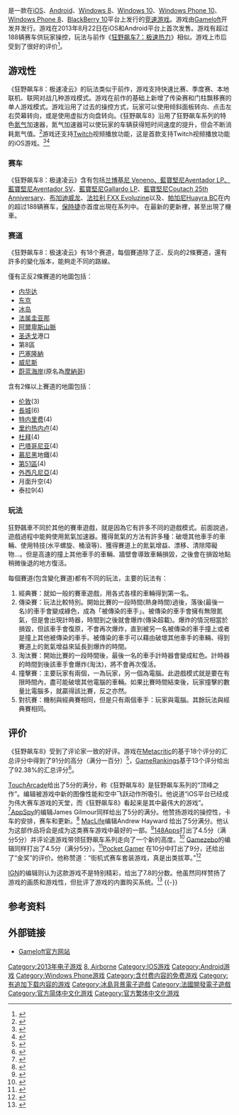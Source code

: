 {{NoteTA|G1=Games|G2=地名}}
{{infobox video game
|title = 狂野飙车8：极速凌云
|english=Asphalt 8: Airborne
|image =[[file:Asphalt_8_image.png|250px]]
|caption = 
|developer = [[Gameloft|Gameloft]]
|publisher = Gameloft
|series = [[狂野飙车系列|狂野飙车系列]]
|platforms = [[iOS|iOS]]<br>[[Android|Android]]<br>[[Windows_8|Windows 8]]<br>[[Windows_Phone_8|Windows Phone 8]]<br>[[Windows_10|Windows 10]]<br>[[BlackBerry_10|BlackBerry 10]]
|released = '''iOS、Android'''<br/>2013年8月22日<br/>'''Windows 8、Windows Phone 8'''<br/>2013年11月13日<br/> '''BlackBerry 10'''<br/>2014年1月15日<ref>{{cite web|url=http://crackberry.com/gameloft-launches-asphalt-8-airborne-blackberry-10|title=Gameloft launches Asphalt 8: Airborne on BlackBerry 10|author=Bla1ze|date=January 15, 2014|publisher=CrackBerry|accessdate=January 16, 2014|archive-date=2014-01-17|archive-url=https://web.archive.org/web/20140117043201/http://crackberry.com/gameloft-launches-asphalt-8-airborne-blackberry-10|dead-url=no}}</ref>
|genre = [[竞速游戏|竞速游戏]]
|modes = [[单人游戏|单人游戏]]、[[多人在线游戏|多人在线游戏]]
}}
{{vgname|狂野飙车8：极速凌云|en=Asphalt 8: Airborne}}是一款在[[iOS|iOS]]、[[Android|Android]]、[[Windows_8|Windows 8]]、[[Windows_10|Windows 10]]、[[Windows_Phone_10|Windows Phone 10]]、[[Windows_Phone_8|Windows Phone 8]]、[[BlackBerry_10|BlackBerry 10]]平台上发行的[[竞速游戏|竞速游戏]]。游戏由[[Gameloft|Gameloft]]开发并发行。游戏在2013年8月22日在iOS和Android平台上首次发售。游戏有超过188辆赛车供玩家操控，玩法与前作《[[狂野飙车7：极速热力|狂野飙车7：极速热力]]》相似。游戏上市后受到了很好的评价<ref name="GR">{{cite web|url=http://www.gamerankings.com/iphone/728629-asphalt-8-airborne/index.html|title=Asphalt 8: Airborne for iOS|publisher=[[GameRankings|GameRankings]]|accessdate=October 5, 2013|archive-date=2019-12-09|archive-url=https://web.archive.org/web/20191209015134/https://www.gamerankings.com/iphone/728629-asphalt-8-airborne/index.html|dead-url=no}}</ref>。

==游戏性==
《狂野飙车8：极速凌云》的玩法类似于前作，游戏支持快速比赛、季度赛、本地联机、联网对战几种游戏模式。游戏在前作的基础上新增了传染赛和门柱飘移赛的单人游戏模式。游戏沿用了过去的操控方式，玩家可以使用倾斜面板转向、点击左右荧幕转向，或是使用虚拟方向盘转向。《狂野飙车8》沿用了狂野飙车系列的特色[[氮气|氮气]]加速器，氮气加速器可以使玩家的车辆获得短时间速度的提升，但会不断消耗氮气值。<ref>{{cite web|author=极游网|title=《狂野飙车8》评测：全新模式点燃速度与激情|url=http://www.ggg.cn/review/17082.html|accessdate=2014-07-05|archive-date=2014-11-03|archive-url=https://web.archive.org/web/20141103115057/http://www.ggg.cn/review/17082.html|dead-url=yes}}</ref>游戏还支持[[Twitch|Twitch]]视频播放功能，这是首款支持Twitch视频播放功能的iOS游戏。<ref>{{cite web|title=Twitch and Gameloft bringing live mobile gameplay streaming to Asphalt 8|url=http://www.idownloadblog.com/2014/03/17/twitch-gameloft-live-stream/|publisher=idownloadblog|access-date=2014-07-05|archive-date=2020-12-01|archive-url=https://web.archive.org/web/20201201082356/https://www.idownloadblog.com/2014/03/17/twitch-gameloft-live-stream/|dead-url=no}}</ref><ref>{{cite web|author=腾讯游戏|title=iOS版狂野飙车8：分享功能升级兼容Twitch视频播放|url=http://games.qq.com/a/20140318/018380.htm|publisher=腾讯游戏|access-date=2014-07-05|archive-date=2019-09-26|archive-url=https://web.archive.org/web/20190926140341/https://games.qq.com/a/20140318/018380.htm|dead-url=no}}</ref>
===赛车===
《狂野飙车8：极速凌云》含有包括[[蘭博基尼Aventador|兰博基尼 Veneno、藍寶堅尼Aventador LP、藍寶堅尼Aventador SV]]、[[兰博基尼盖拉多|藍寶堅尼Gallardo LP]]、[[林寶堅尼Countach|藍寶堅尼Coutach 25th Anniversary]]、[[布加迪威龙|布加迪威龙]]、[[法拉利_FXX|法拉利 FXX Evoluzine]]以及{{link-en|帕加尼Zonda R|en=Pagani Zonda#Zonda_R}}、[[帕加尼Huayra_BC|帕加尼Huayra BC]]在内的超过188辆赛车，[[保時捷|保時捷]]亦首度出現在系列中。
在最新的更新裡，甚至出現了機車。

===赛道===
《狂野飙车8：极速凌云》有18个赛道，每個賽道除了正、反向的2條賽道，還有許多的變化版本，能夠走不同的路線。
;僅有正反2條賽道的地圖包括：
*[[内华达|内华达]]
*[[东京|东京]]
*[[冰岛|冰岛]]
*[[法属圭亚那|法属圭亚那]]
*[[阿爾卑斯山脈|阿爾卑斯山脈]]
*[[聖地牙哥_(加利福尼亞州)|圣迭戈]]港口
*第8區
*[[巴塞隆納|巴塞隆納]]
*[[威尼斯|威尼斯]]
*[[蔚蓝海岸|蔚蓝海岸]](原名為[[摩納哥|摩納哥]])

;含有2條以上賽道的地圖包括：
*[[伦敦|伦敦]](3)
*[[長城|長城]](6)
*[[特内里费|特内里费]](4)
*[[里约热内卢|里约热内卢]](4)
*[[杜拜|杜拜]](4)
*[[巴塔哥尼亚|巴塔哥尼亚]](4)
*[[慕尼黑|慕尼黑]]地鐵(4)
*[[第51區|第51區]](4)
*[[外西凡尼亞|外西凡尼亞]](4)
*月面升空(4)
*泰拉9(4)

=== 玩法 ===
狂野飆車不同於其他的賽車遊戲，就是因為它有許多不同的遊戲模式。前面說過，遊戲過程中能夠使用氮氣加速器。獲得氮氣的方法有許多種：破壞其他車手的車輛、使用特技(水平螺旋、桶滾等)、獲得賽道上的氮氣增益、漂移、清除障礙物...。但是高速的撞上其他車手的車輛、牆壁會導致車輛損毀，之後會在損毀地點稍微後退的地方復活。

每個賽道(包含變化賽道)都有不同的玩法，主要的玩法有：

# 經典賽：就如一般的賽車遊戲，用各式各樣的車輛得到第一名。
# 傳染賽：玩法比較特別。開始比賽的一段時間(熱身時間)過後，落後(最後一名)的車手會變成綠色，成為「被傳染的車手」。被傳染的車手會擁有無限氮氣，但是會出現計時器，時間到之後就會爆炸(傳染超載)。爆炸的情況相當於損毀，但該車手會復原，不會再次爆炸，直到被另一名被傳染的車手撞上或者是撞上其他被傳染的車手。被傳染的車手可以藉由破壞其他車手的車輛、得到賽道上的氮氣增益來延長到爆炸的時間。
# 淘汰賽：開始比賽的一段時間後，最後一名的車手計時器會變成紅色。計時器的時間到後該車手會爆炸(淘汰)，將不會再次復活。
# 撞擊賽：主要玩家有兩個，一為玩家，另一個為電腦。此遊戲模式就是要在有限時間內，盡可能破壞其他電腦的車輛。如果比賽時間結束後，玩家撞擊的數量比電腦多，就贏得該比賽，反之亦然。
# 對抗賽：機制與經典賽相同，但是只有兩個車手：玩家與電腦。其餘玩法與經典賽相同。

==评价==
{{Video game reviews
|title=''狂野飙车8：极速凌云''
|align=right

|subtitle=(iOS 版本)
|state = off

|GR = 92.38%<ref name="GR" />
|MC = 91/100<ref name="MC" />
|IGN = 7.8/10<ref name="IGN" />
|rev1 = 148Apps
|rev1Score = {{Rating|4.5|5}}<ref name="148Apps" />
|rev2 = AppSpy
|rev2Score = 5/5<ref name="Spy" />
|rev3 = [[Digital_Spy|Digital Spy]]
|rev3Score = {{Rating|4|5}}<ref name="Digital">{{cite web|url=http://www.digitalspy.ie/gaming/levelup/a509949/mobile-reviews-asphalt-8-airborne-sheep-happens-more.html|title=Mobile reviews: 'Asphalt 8: Airborne', 'Sheep Happens'|publisher=[[Digital_Spy|Digital Spy]]|first=Scott|last=Nichols|date=August 27, 2013|accessdate=September 6, 2013|archive-date=2013-09-06|archive-url=https://archive.is/20130906012455/http://www.digitalspy.ie/gaming/levelup/a509949/mobile-reviews-asphalt-8-airborne-sheep-happens-more.html|dead-url=no}}</ref>
|rev4 = [[Gamezebo|Gamezebo]]
|rev4Score = {{Rating|4.5|5}}<ref name="Gamezebo" />
|rev5 = ''[[MacLife|MacLife]]''
|rev5Score = {{Rating|5|5}}<ref name="Mac" />
|rev6 = [[Pocket_Gamer|Pocket Gamer]]
|rev6Score = 9/10<ref name="Pocket" />
|rev7 = TouchArcade
|rev7Score = {{Rating|5|5}}<ref name="Arcade" />
}}
《狂野飙车8》受到了评论家一致的好评。游戏在[[Metacritic|Metacritic]]的基于18个评分的汇总评分中得到了91分的高分（满分一百分）<ref name="MC">{{cite web|url=http://www.metacritic.com/game/ios/asphalt-8-airborne|title=Asphalt 8: Airborne (iOS)|publisher=[[Metacritic|Metacritic]]|accessdate=October 5, 2013|archive-date=2020-08-18|archive-url=https://web.archive.org/web/20200818011743/https://www.metacritic.com/game/ios/asphalt-8-airborne|dead-url=no}}</ref>，[[GameRankings|GameRankings]]基于13个评分给出了92.38%的汇总评分<ref name="GR">{{cite web| url=http://www.gamerankings.com/iphone/728629-asphalt-8-airborne/index.html|title=Asphalt 8: Airborne for iOS|publisher=[[GameRankings|GameRankings]]|accessdate=October 5, 2013}}</ref>。

[[TouchArcade|TouchArcade]]给出了5分的满分，称《狂野飙车8》是狂野飙车系列的“顶峰之作”。编辑被游戏中新的图像性能和空中飞跃动作所吸引。他说道“iOS平台已经成为伟大赛车游戏的天堂，而《狂野飙车8》看起来是其中最伟大的游戏”。<ref name="Arcade">{{cite web|url=http://toucharcade.com/2013/08/21/asphalt-8-review/|title='Asphalt 8: Airborne' Review - An Amazing Arcade Racing Experience|publisher=TouchArcade|first=Eric|last=Ford|date=August 21, 2013|accessdate=September 6, 2013|archive-date=2013-09-14|archive-url=https://web.archive.org/web/20130914200629/http://toucharcade.com/2013/08/21/asphalt-8-review/|dead-url=no}}</ref>[[AppSpy|AppSpy]]的编辑James Gilmour同样给出了5分的满分。他赞扬游戏的操控性，卡车的安排，赛车和更新。<ref name="Spy">{{cite web|url=http://www.appspy.com/review/7671/asphalt-8-airborne|title=Asphalt 8: Airborne Review|publisher=AppSpy|first=James|last=Gilmour|date=September 3, 2013|accessdate=September 6, 2013|archive-date=2013-09-06|archive-url=https://web.archive.org/web/20130906121124/http://www.appspy.com/review/7671/asphalt-8-airborne|dead-url=no}}</ref> [[MacLife|MacLife]]编辑Andrew Hayward 给出了5分满分。他认为这部作品将会是成为这类赛车游戏中最好的一部。<ref name="Mac">{{cite web|url=http://www.maclife.com/article/reviews/asphalt_8_airborne_review|title=Asphalt 8: Airborne Review|publisher=''[[MacLife|MacLife]]''|first=Andrew|last=Hayward|date=August 22, 2013|accessdate=September 6, 2013|archive-date=2013-09-08|archive-url=https://web.archive.org/web/20130908111830/http://www.maclife.com/article/reviews/asphalt_8_airborne_review|dead-url=no}}</ref>[[148Apps|148Apps]]打出了4.5分（满分5分）并评论道游戏带领狂野飙车系列走向了一个新的高度。<ref name="148Apps">{{cite web|url=http://www.148apps.com/reviews/asphalt-8-airborne-review/|title=Asphalt 8: Airborne Review|publisher=148Apps|first=Andrew|last=Stevens|date=August 22, 2013|accessdate=September 6, 2013|archive-date=2013-08-27|archive-url=https://web.archive.org/web/20130827123149/http://www.148apps.com/reviews/asphalt-8-airborne-review/|dead-url=no}}</ref> [[Gamezebo|Gamezebo]]的编辑同样打出了4.5分（满分5分）。<ref name="Gamezebo">{{cite web|url=http://www.gamezebo.com/games/asphalt-8-airborne/review|title=Asphalt 8: Airborne Review|publisher=[[Gamezebo|Gamezebo]]|first=David|last=Oxford|date=August 27, 2013|accessdate=September 6, 2013|archive-date=2013-09-03|archive-url=https://web.archive.org/web/20130903070106/http://www.gamezebo.com/games/asphalt-8-airborne/review|dead-url=no}}</ref>[[Pocket_Gamer|Pocket Gamer]] 在10分中打出了9分，还给出了“金奖”的评价。他称赞道：“街机式赛车套装游戏，真是出类拔萃。”<ref name="Pocket">{{cite web|url=http://www.pocketgamer.co.uk/r/iPad/Asphalt+8%3A+Airborne/review.asp?c=53273|title=Asphalt 8: Airborne Review|publisher=[[Pocket_Gamer|Pocket Gamer]]|first=Harry|last=Slater|date=August 22, 2013|accessdate=September 6, 2013|archive-date=2018-09-17|archive-url=https://web.archive.org/web/20180917074743/http://www.pocketgamer.co.uk/r/iPad/Asphalt+8%3A+Airborne/review.asp?c=53273|dead-url=no}}</ref>

[[IGN|IGN]]的编辑则认为这款游戏不是特别精彩，给出了7.8的分数。他虽然同样赞扬了游戏的画质和游戏性，但批评了游戏的内置购买系统。<ref name="IGN">{{cite web|url=http://ie.ign.com/articles/2013/09/26/asphalt-8-airborne-review|title=Asphalt 8: Airborne Review|publisher=[[IGN|IGN]]|first=Steve|last=Watts|date=September 26, 2013|accessdate=October 5, 2013|archive-date=2013-10-05|archive-url=https://archive.is/20131005003716/http://ie.ign.com/articles/2013/09/26/asphalt-8-airborne-review|dead-url=no}}</ref>
{{-}}

==参考资料==
<references/>
==外部链接==

*[http://www.gameloft.com Gameloft官方网站] {{WebCite|url=https://www.webcitation.org/667byQgSe?url=http://www.gameloft.com/mobile-games/brothers-in-arms-art-of-war/ |date=20120313013832 |dateformat=iso }}

{{狂野飙车系列}}

{{DEFAULTSORT:Asphalt 8}}
[[Category:2013年电子游戏|Category:2013年电子游戏]]
[[Category:狂野飆車系列|8, Airborne]]
[[Category:IOS游戏|Category:IOS游戏]]
[[Category:Android游戏|Category:Android游戏]]
[[Category:Windows_Phone游戏|Category:Windows Phone游戏]]
[[Category:含付费内容的免费游戏|Category:含付费内容的免费游戏]]
[[Category:有追加下载内容的游戏|Category:有追加下载内容的游戏]]
[[Category:冰島背景電子遊戲|Category:冰島背景電子遊戲]]
[[Category:法國開發電子遊戲|Category:法國開發電子遊戲]]
[[Category:官方简体中文化游戏|Category:官方简体中文化游戏]]
[[Category:官方繁体中文化游戏|Category:官方繁体中文化游戏]]